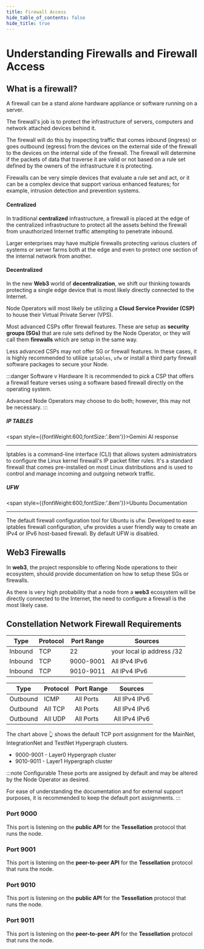 ```yaml
---
title: Firewall Access
hide_table_of_contents: false
hide_title: true
---
```


# Understanding Firewalls and Firewall Access

## What is a firewall?
A firewall can be a stand alone hardware appliance or software running on a server.

The firewall's job is to protect the infrastructure of servers, computers and network attached devices behind it.

The firewall will do this by inspecting traffic that comes inbound (ingress) or goes outbound (egress) from the devices on the external side of the firewall to the devices on the internal side of the firewall.  The firewall will determine if the packets of data that traverse it are valid or not based on a rule set defined by the owners of the infrastructure it is protecting.

Firewalls can be very simple devices that evaluate a rule set and act, or it can be a complex device that support various enhanced features; for example, intrusion detection and prevention systems.

#### Centralized
In traditional **centralized** infrastructure, a firewall is placed at the edge of the centralized infrastructure to protect all the assets behind the firewall from unauthorized Internet traffic attempting to penetrate inbound.

Larger enterprises may have multiple firewalls protecting various clusters of systems or server farms both at the edge and even to protect one section of the internal network from another.

#### Decentralized
In the new **Web3** world of **decentralization**, we shift our thinking towards protecting a single edge device that is most likely directly connected to the Internet.

Node Operators will most likely be utilizing a **Cloud Service Provider (CSP)** to house their Virtual Private Server (VPS).  

Most advanced CSPs offer firewall features.  These are setup as **security groups (SGs)** that are rule sets defined by the Node Operator, or they will call them **firewalls** which are setup in the same way.

Less advanced CSPs may not offer SG or firewall features.  In these cases, it is highly recommended to utilize `iptables`, `ufw` or install a third party firewall software packages to secure your Node.

:::danger Software v Hardware
It is recommended to pick a CSP that offers a firewall feature verses using a software based firewall directly on the operating system.

Advanced Node Operators may choose to do both; however, this may not be necessary.
:::

##### IP TABLES

<span style={{fontWeight:600,fontSize:'.8em'}}>Gemini AI response</span>
<hr />
Iptables is a command-line interface (CLI) that allows system administrators to configure the Linux kernel firewall's IP packet filter rules. It's a standard firewall that comes pre-installed on most Linux distributions and is used to control and manage incoming and outgoing network traffic.

##### UFW

<span style={{fontWeight:600,fontSize:'.8em'}}>Ubuntu Documentation</span>
<hr />
The default firewall configuration tool for Ubuntu is ufw. Developed to ease iptables firewall configuration, ufw provides a user friendly way to create an IPv4 or IPv6 host-based firewall. By default UFW is disabled.

## Web3 Firewalls
In **web3**, the project responsible to offering Node operations to their ecosystem, should provide documentation on how to setup these SGs or firewalls.  

As there is very high probability that a node from a **web3** ecosystem will be directly connected to the Internet, the need to configure a firewall is the most likely case.

## Constellation Network Firewall Requirements

| Type	| Protocol	| Port Range	| Sources |
| ----  | -----| ----- | ---- |
| Inbound	| TCP	| 22	| your local ip address /32 |
| Inbound	| TCP	| 9000-9001	| All IPv4 IPv6
| Inbound	| TCP	| 9010-9011	| All IPv4 IPv6

| Type	| Protocol	| Port Range	| Sources |
| ----  | -----| ----- | ---- |
| Outbound	| ICMP	| All Ports	| All IPv4 IPv6 |
| Outbound	| All TCP	| All Ports |	All IPv4 IPv6 |
| Outbound	| All UDP	| All Ports	| All IPv4 IPv6 |

The chart above 👆 shows the default TCP port assignment for the MainNet, IntegrationNet and TestNet Hypergraph clusters.
- 9000-9001 - Layer0 Hypergraph cluster
- 9010-9011 - Layer1 Hypergraph cluster

:::note Configurable
These ports are assigned by default and may be altered by the Node Operator as desired.  

For ease of understanding the documentation and for external support purposes, it is recommended to keep the default port assignments.
:::

### Port 9000

This port is listening on the **public API** for the **Tessellation** protocol that runs the node.

### Port 9001
This port is listening on the **peer-to-peer API** for the **Tessellation** protocol that runs the node.

### Port 9010
This port is listening on the **public API** for the **Tessellation** protocol that runs the node.

### Port 9011
This port is listening on the **peer-to-peer API** for the **Tessellation** protocol that runs the node.







